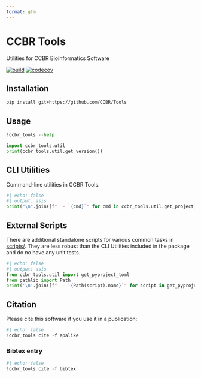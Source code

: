 ```yaml
---
format: gfm
---
```


<!-- README.md is generated from README.qmd. Please edit that file -->

# CCBR Tools

Utilities for CCBR Bioinformatics Software

[![build](https://github.com/CCBR/Tools/actions/workflows/build-python.yml/badge.svg)](https://github.com/CCBR/Tools/actions/workflows/build-python.yml)
[![codecov](https://codecov.io/gh/CCBR/Tools/graph/badge.svg?token=O73NOR65B3)](https://codecov.io/gh/CCBR/Tools)

## Installation

```sh
pip install git+https://github.com/CCBR/Tools
```

## Usage

```python
!ccbr_tools --help
```


```python
import ccbr_tools.util
print(ccbr_tools.util.get_version())
```


## CLI Utilities

Command-line utilities in CCBR Tools.

```python
#| echo: false
#| output: asis
print("\n".join([f"  - `{cmd}`" for cmd in ccbr_tools.util.get_project_scripts()]))
```


## External Scripts

There are additional standalone scripts for various common tasks in [scripts/](scripts/).
They are less robust than the CLI Utilities included in the package and do no have any unit tests.

```python
#| echo: false
#| output: asis
from ccbr_tools.util import get_pyproject_toml
from pathlib import Path
print('\n'.join([f"  - `{Path(script).name}`" for script in get_pyproject_toml()['tool']['setuptools']['script-files']]))
```


## Citation

Please cite this software if you use it in a publication:

```python
#| echo: false
!ccbr_tools cite -f apalike
```


### Bibtex entry

```python
#| echo: false
!ccbr_tools cite -f bibtex
```
